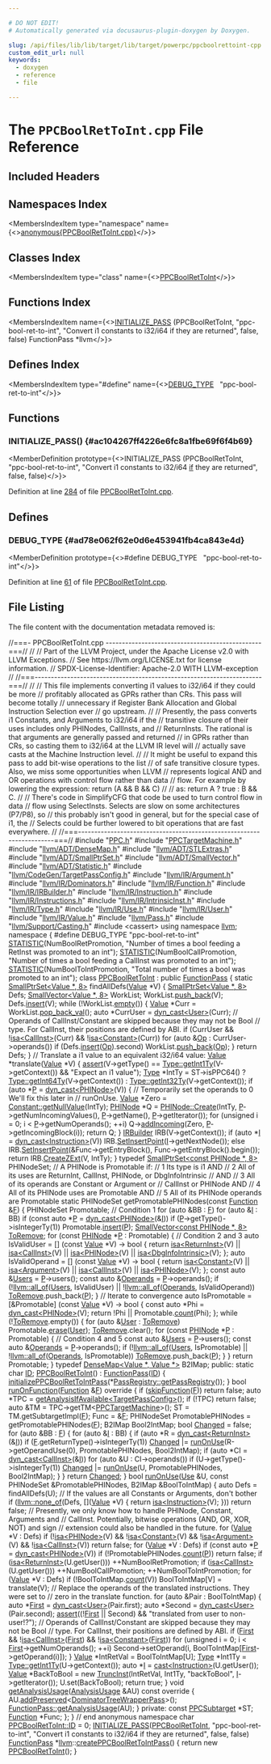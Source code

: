 ```yaml
---

# DO NOT EDIT!
# Automatically generated via docusaurus-plugin-doxygen by Doxygen.

slug: /api/files/lib/lib/target/lib/target/powerpc/ppcboolrettoint-cpp
custom_edit_url: null
keywords:
  - doxygen
  - reference
  - file

---
```





# The `PPCBoolRetToInt.cpp` File Reference

<DoxygenPage pluginConfig={pluginConfig}>



## Included Headers

<IncludesList>
<IncludesListItem
  filePath="PPC.h"
  permalink="/docs/api/files/lib/lib/target/lib/target/powerpc/ppc-h"
  isLocal="true" />
<IncludesListItem
  filePath="PPCTargetMachine.h"
  permalink="/docs/api/files/lib/lib/target/lib/target/powerpc/ppctargetmachine-h"
  isLocal="true" />
<IncludesListItem
  filePath="llvm/ADT/DenseMap.h"
  permalink="/docs/api/files/include/include/llvm/include/llvm/adt/densemap-h"
  isLocal="true" />
<IncludesListItem
  filePath="llvm/ADT/STLExtras.h"
  permalink="/docs/api/files/include/include/llvm/include/llvm/adt/stlextras-h"
  isLocal="true" />
<IncludesListItem
  filePath="llvm/ADT/SmallPtrSet.h"
  permalink="/docs/api/files/include/include/llvm/include/llvm/adt/smallptrset-h"
  isLocal="true" />
<IncludesListItem
  filePath="llvm/ADT/SmallVector.h"
  permalink="/docs/api/files/include/include/llvm/include/llvm/adt/smallvector-h"
  isLocal="true" />
<IncludesListItem
  filePath="llvm/ADT/Statistic.h"
  permalink="/docs/api/files/include/include/llvm/include/llvm/adt/statistic-h"
  isLocal="true" />
<IncludesListItem
  filePath="llvm/CodeGen/TargetPassConfig.h"
  permalink="/docs/api/files/include/include/llvm/include/llvm/codegen/targetpassconfig-h"
  isLocal="true" />
<IncludesListItem
  filePath="llvm/IR/Argument.h"
  permalink="/docs/api/files/include/include/llvm/include/llvm/ir/argument-h"
  isLocal="true" />
<IncludesListItem
  filePath="llvm/IR/Dominators.h"
  permalink="/docs/api/files/include/include/llvm/include/llvm/ir/dominators-h"
  isLocal="true" />
<IncludesListItem
  filePath="llvm/IR/Function.h"
  permalink="/docs/api/files/include/include/llvm/include/llvm/ir/function-h"
  isLocal="true" />
<IncludesListItem
  filePath="llvm/IR/IRBuilder.h"
  permalink="/docs/api/files/include/include/llvm/include/llvm/ir/irbuilder-h"
  isLocal="true" />
<IncludesListItem
  filePath="llvm/IR/Instruction.h"
  permalink="/docs/api/files/include/include/llvm/include/llvm/ir/instruction-h"
  isLocal="true" />
<IncludesListItem
  filePath="llvm/IR/Instructions.h"
  permalink="/docs/api/files/include/include/llvm/include/llvm/ir/instructions-h"
  isLocal="true" />
<IncludesListItem
  filePath="llvm/IR/IntrinsicInst.h"
  permalink="/docs/api/files/include/include/llvm/include/llvm/ir/intrinsicinst-h"
  isLocal="true" />
<IncludesListItem
  filePath="llvm/IR/Type.h"
  permalink="/docs/api/files/include/include/llvm/include/llvm/ir/type-h"
  isLocal="true" />
<IncludesListItem
  filePath="llvm/IR/Use.h"
  permalink="/docs/api/files/include/include/llvm/include/llvm/ir/use-h"
  isLocal="true" />
<IncludesListItem
  filePath="llvm/IR/User.h"
  permalink="/docs/api/files/include/include/llvm/include/llvm/ir/user-h"
  isLocal="true" />
<IncludesListItem
  filePath="llvm/IR/Value.h"
  permalink="/docs/api/files/include/include/llvm/include/llvm/ir/value-h"
  isLocal="true" />
<IncludesListItem
  filePath="llvm/Pass.h"
  permalink="/docs/api/files/include/include/llvm/pass-h"
  isLocal="true" />
<IncludesListItem
  filePath="llvm/Support/Casting.h"
  permalink="/docs/api/files/include/include/llvm/include/llvm/support/casting-h"
  isLocal="true" />
<IncludesListItem
  filePath="cassert"
  permalink=""
  isLocal="false" />
</IncludesList>

## Namespaces Index

<MembersIndex>

<MembersIndexItem
  type="namespace"
  name={<><a href="/docs/api/namespaces/anonymous-ppcboolrettoint-cpp-">anonymous&#123;PPCBoolRetToInt.cpp&#125;</a></>}>
</MembersIndexItem>

</MembersIndex>

## Classes Index

<MembersIndex>

<MembersIndexItem
  type="class"
  name={<><a href="/docs/api/classes/anonymous-namespace-ppcboolrettoint-cpp-/ppcboolrettoint">PPCBoolRetToInt</a></>}>
</MembersIndexItem>

</MembersIndex>

## Functions Index

<MembersIndex>

<MembersIndexItem
  name={<><a href="#ac104267ff4226e6fc8a1fbe69f6f4b69">INITIALIZE&#95;PASS</a> (PPCBoolRetToInt, &quot;ppc-bool-ret-to-int&quot;, &quot;Convert i1 constants to i32/i64 if they are returned&quot;, false, false) FunctionPass &#42;llvm</>}>
</MembersIndexItem>

</MembersIndex>

## Defines Index

<MembersIndex>

<MembersIndexItem
  type="#define"
  name={<><a href="#ad78e062f62e0d6e453941fb4ca843e4d">DEBUG&#95;TYPE</a>&nbsp;&nbsp;&nbsp;&quot;ppc-bool-ret-to-int&quot;</>}>
</MembersIndexItem>

</MembersIndex>


<SectionDefinition>

## Functions

### INITIALIZE&#95;PASS() {#ac104267ff4226e6fc8a1fbe69f6f4b69}

<MemberDefinition
  prototype={<>INITIALIZE&#95;PASS (PPCBoolRetToInt, &quot;ppc-bool-ret-to-int&quot;, &quot;Convert i1 constants to i32/i64 <a href="/docs/api/files/lib/lib/passes/passbuilderbindings-cpp/#acdfbcf188e2d4a80837e89de2ccdffab">if</a> they are returned&quot;, false, false)</>}>

Definition at line <a href="#l00284">284</a> of file <a href="/docs/api/files/lib/lib/target/lib/target/powerpc/ppcboolrettoint-cpp">PPCBoolRetToInt.cpp</a>.
</MemberDefinition>

</SectionDefinition>

<SectionDefinition>

## Defines

### DEBUG&#95;TYPE {#ad78e062f62e0d6e453941fb4ca843e4d}

<MemberDefinition
  prototype={<>#define DEBUG&#95;TYPE&nbsp;&nbsp;&nbsp;&quot;ppc-bool-ret-to-int&quot;</>}>

Definition at line <a href="#l00061">61</a> of file <a href="/docs/api/files/lib/lib/target/lib/target/powerpc/ppcboolrettoint-cpp">PPCBoolRetToInt.cpp</a>.
</MemberDefinition>

</SectionDefinition>

## File Listing

The file content with the documentation metadata removed is:

<ProgramListing>

<Link id="l00001" /><CodeLine lineNumber="1"><Highlight kind="comment">//===- PPCBoolRetToInt.cpp ------------------------------------------------===//</Highlight><Highlight kind="normal"></Highlight></CodeLine>
<Link id="l00002" /><CodeLine lineNumber="2"><Highlight kind="normal"></Highlight><Highlight kind="comment">//</Highlight><Highlight kind="normal"></Highlight></CodeLine>
<Link id="l00003" /><CodeLine lineNumber="3"><Highlight kind="normal"></Highlight><Highlight kind="comment">// Part of the LLVM Project, under the Apache License v2.0 with LLVM Exceptions.</Highlight><Highlight kind="normal"></Highlight></CodeLine>
<Link id="l00004" /><CodeLine lineNumber="4"><Highlight kind="normal"></Highlight><Highlight kind="comment">// See https://llvm.org/LICENSE.txt for license information.</Highlight><Highlight kind="normal"></Highlight></CodeLine>
<Link id="l00005" /><CodeLine lineNumber="5"><Highlight kind="normal"></Highlight><Highlight kind="comment">// SPDX-License-Identifier: Apache-2.0 WITH LLVM-exception</Highlight><Highlight kind="normal"></Highlight></CodeLine>
<Link id="l00006" /><CodeLine lineNumber="6"><Highlight kind="normal"></Highlight><Highlight kind="comment">//</Highlight><Highlight kind="normal"></Highlight></CodeLine>
<Link id="l00007" /><CodeLine lineNumber="7"><Highlight kind="normal"></Highlight><Highlight kind="comment">//===----------------------------------------------------------------------===//</Highlight><Highlight kind="normal"></Highlight></CodeLine>
<Link id="l00008" /><CodeLine lineNumber="8"><Highlight kind="normal"></Highlight><Highlight kind="comment">//</Highlight><Highlight kind="normal"></Highlight></CodeLine>
<Link id="l00009" /><CodeLine lineNumber="9"><Highlight kind="normal"></Highlight><Highlight kind="comment">// This file implements converting i1 values to i32/i64 if they could be more</Highlight><Highlight kind="normal"></Highlight></CodeLine>
<Link id="l00010" /><CodeLine lineNumber="10"><Highlight kind="normal"></Highlight><Highlight kind="comment">// profitably allocated as GPRs rather than CRs. This pass will become totally</Highlight><Highlight kind="normal"></Highlight></CodeLine>
<Link id="l00011" /><CodeLine lineNumber="11"><Highlight kind="normal"></Highlight><Highlight kind="comment">// unnecessary if Register Bank Allocation and Global Instruction Selection ever</Highlight><Highlight kind="normal"></Highlight></CodeLine>
<Link id="l00012" /><CodeLine lineNumber="12"><Highlight kind="normal"></Highlight><Highlight kind="comment">// go upstream.</Highlight><Highlight kind="normal"></Highlight></CodeLine>
<Link id="l00013" /><CodeLine lineNumber="13"><Highlight kind="normal"></Highlight><Highlight kind="comment">//</Highlight><Highlight kind="normal"></Highlight></CodeLine>
<Link id="l00014" /><CodeLine lineNumber="14"><Highlight kind="normal"></Highlight><Highlight kind="comment">// Presently, the pass converts i1 Constants, and Arguments to i32/i64 if the</Highlight><Highlight kind="normal"></Highlight></CodeLine>
<Link id="l00015" /><CodeLine lineNumber="15"><Highlight kind="normal"></Highlight><Highlight kind="comment">// transitive closure of their uses includes only PHINodes, CallInsts, and</Highlight><Highlight kind="normal"></Highlight></CodeLine>
<Link id="l00016" /><CodeLine lineNumber="16"><Highlight kind="normal"></Highlight><Highlight kind="comment">// ReturnInsts. The rational is that arguments are generally passed and returned</Highlight><Highlight kind="normal"></Highlight></CodeLine>
<Link id="l00017" /><CodeLine lineNumber="17"><Highlight kind="normal"></Highlight><Highlight kind="comment">// in GPRs rather than CRs, so casting them to i32/i64 at the LLVM IR level will</Highlight><Highlight kind="normal"></Highlight></CodeLine>
<Link id="l00018" /><CodeLine lineNumber="18"><Highlight kind="normal"></Highlight><Highlight kind="comment">// actually save casts at the Machine Instruction level.</Highlight><Highlight kind="normal"></Highlight></CodeLine>
<Link id="l00019" /><CodeLine lineNumber="19"><Highlight kind="normal"></Highlight><Highlight kind="comment">//</Highlight><Highlight kind="normal"></Highlight></CodeLine>
<Link id="l00020" /><CodeLine lineNumber="20"><Highlight kind="normal"></Highlight><Highlight kind="comment">// It might be useful to expand this pass to add bit-wise operations to the list</Highlight><Highlight kind="normal"></Highlight></CodeLine>
<Link id="l00021" /><CodeLine lineNumber="21"><Highlight kind="normal"></Highlight><Highlight kind="comment">// of safe transitive closure types. Also, we miss some opportunities when LLVM</Highlight><Highlight kind="normal"></Highlight></CodeLine>
<Link id="l00022" /><CodeLine lineNumber="22"><Highlight kind="normal"></Highlight><Highlight kind="comment">// represents logical AND and OR operations with control flow rather than data</Highlight><Highlight kind="normal"></Highlight></CodeLine>
<Link id="l00023" /><CodeLine lineNumber="23"><Highlight kind="normal"></Highlight><Highlight kind="comment">// flow. For example by lowering the expression: return (A &amp;&amp; B &amp;&amp; C)</Highlight><Highlight kind="normal"></Highlight></CodeLine>
<Link id="l00024" /><CodeLine lineNumber="24"><Highlight kind="normal"></Highlight><Highlight kind="comment">//</Highlight><Highlight kind="normal"></Highlight></CodeLine>
<Link id="l00025" /><CodeLine lineNumber="25"><Highlight kind="normal"></Highlight><Highlight kind="comment">// as: return A ? true : B &amp;&amp; C.</Highlight><Highlight kind="normal"></Highlight></CodeLine>
<Link id="l00026" /><CodeLine lineNumber="26"><Highlight kind="normal"></Highlight><Highlight kind="comment">//</Highlight><Highlight kind="normal"></Highlight></CodeLine>
<Link id="l00027" /><CodeLine lineNumber="27"><Highlight kind="normal"></Highlight><Highlight kind="comment">// There&#39;s code in SimplifyCFG that code be used to turn control flow in data</Highlight><Highlight kind="normal"></Highlight></CodeLine>
<Link id="l00028" /><CodeLine lineNumber="28"><Highlight kind="normal"></Highlight><Highlight kind="comment">// flow using SelectInsts. Selects are slow on some architectures (P7/P8), so</Highlight><Highlight kind="normal"></Highlight></CodeLine>
<Link id="l00029" /><CodeLine lineNumber="29"><Highlight kind="normal"></Highlight><Highlight kind="comment">// this probably isn&#39;t good in general, but for the special case of i1, the</Highlight><Highlight kind="normal"></Highlight></CodeLine>
<Link id="l00030" /><CodeLine lineNumber="30"><Highlight kind="normal"></Highlight><Highlight kind="comment">// Selects could be further lowered to bit operations that are fast everywhere.</Highlight><Highlight kind="normal"></Highlight></CodeLine>
<Link id="l00031" /><CodeLine lineNumber="31"><Highlight kind="normal"></Highlight><Highlight kind="comment">//</Highlight><Highlight kind="normal"></Highlight></CodeLine>
<Link id="l00032" /><CodeLine lineNumber="32"><Highlight kind="normal"></Highlight><Highlight kind="comment">//===----------------------------------------------------------------------===//</Highlight><Highlight kind="normal"></Highlight></CodeLine>
<Link id="l00033" /><CodeLine lineNumber="33"><Highlight kind="normal"></Highlight></CodeLine>
<Link id="l00034" /><CodeLine lineNumber="34"><Highlight kind="normal"></Highlight><Highlight kind="preprocessor">#include &quot;<a href="/docs/api/files/lib/lib/target/lib/target/powerpc/ppc-h">PPC.h</a>&quot;</Highlight><Highlight kind="normal"></Highlight></CodeLine>
<Link id="l00035" /><CodeLine lineNumber="35"><Highlight kind="normal"></Highlight><Highlight kind="preprocessor">#include &quot;<a href="/docs/api/files/lib/lib/target/lib/target/powerpc/ppctargetmachine-h">PPCTargetMachine.h</a>&quot;</Highlight><Highlight kind="normal"></Highlight></CodeLine>
<Link id="l00036" /><CodeLine lineNumber="36"><Highlight kind="normal"></Highlight><Highlight kind="preprocessor">#include &quot;<a href="/docs/api/files/include/include/llvm/include/llvm/adt/densemap-h">llvm/ADT/DenseMap.h</a>&quot;</Highlight><Highlight kind="normal"></Highlight></CodeLine>
<Link id="l00037" /><CodeLine lineNumber="37"><Highlight kind="normal"></Highlight><Highlight kind="preprocessor">#include &quot;<a href="/docs/api/files/include/include/llvm/include/llvm/adt/stlextras-h">llvm/ADT/STLExtras.h</a>&quot;</Highlight><Highlight kind="normal"></Highlight></CodeLine>
<Link id="l00038" /><CodeLine lineNumber="38"><Highlight kind="normal"></Highlight><Highlight kind="preprocessor">#include &quot;<a href="/docs/api/files/include/include/llvm/include/llvm/adt/smallptrset-h">llvm/ADT/SmallPtrSet.h</a>&quot;</Highlight><Highlight kind="normal"></Highlight></CodeLine>
<Link id="l00039" /><CodeLine lineNumber="39"><Highlight kind="normal"></Highlight><Highlight kind="preprocessor">#include &quot;<a href="/docs/api/files/include/include/llvm/include/llvm/adt/smallvector-h">llvm/ADT/SmallVector.h</a>&quot;</Highlight><Highlight kind="normal"></Highlight></CodeLine>
<Link id="l00040" /><CodeLine lineNumber="40"><Highlight kind="normal"></Highlight><Highlight kind="preprocessor">#include &quot;<a href="/docs/api/files/include/include/llvm/include/llvm/adt/statistic-h">llvm/ADT/Statistic.h</a>&quot;</Highlight><Highlight kind="normal"></Highlight></CodeLine>
<Link id="l00041" /><CodeLine lineNumber="41"><Highlight kind="normal"></Highlight><Highlight kind="preprocessor">#include &quot;<a href="/docs/api/files/include/include/llvm/include/llvm/codegen/targetpassconfig-h">llvm/CodeGen/TargetPassConfig.h</a>&quot;</Highlight><Highlight kind="normal"></Highlight></CodeLine>
<Link id="l00042" /><CodeLine lineNumber="42"><Highlight kind="normal"></Highlight><Highlight kind="preprocessor">#include &quot;<a href="/docs/api/files/include/include/llvm/include/llvm/ir/argument-h">llvm/IR/Argument.h</a>&quot;</Highlight><Highlight kind="normal"></Highlight></CodeLine>
<Link id="l00043" /><CodeLine lineNumber="43"><Highlight kind="normal"></Highlight><Highlight kind="preprocessor">#include &quot;<a href="/docs/api/files/include/include/llvm/include/llvm/ir/dominators-h">llvm/IR/Dominators.h</a>&quot;</Highlight><Highlight kind="normal"></Highlight></CodeLine>
<Link id="l00044" /><CodeLine lineNumber="44"><Highlight kind="normal"></Highlight><Highlight kind="preprocessor">#include &quot;<a href="/docs/api/files/include/include/llvm/include/llvm/ir/function-h">llvm/IR/Function.h</a>&quot;</Highlight><Highlight kind="normal"></Highlight></CodeLine>
<Link id="l00045" /><CodeLine lineNumber="45"><Highlight kind="normal"></Highlight><Highlight kind="preprocessor">#include &quot;<a href="/docs/api/files/include/include/llvm/include/llvm/ir/irbuilder-h">llvm/IR/IRBuilder.h</a>&quot;</Highlight><Highlight kind="normal"></Highlight></CodeLine>
<Link id="l00046" /><CodeLine lineNumber="46"><Highlight kind="normal"></Highlight><Highlight kind="preprocessor">#include &quot;<a href="/docs/api/files/include/include/llvm/include/llvm/ir/instruction-h">llvm/IR/Instruction.h</a>&quot;</Highlight><Highlight kind="normal"></Highlight></CodeLine>
<Link id="l00047" /><CodeLine lineNumber="47"><Highlight kind="normal"></Highlight><Highlight kind="preprocessor">#include &quot;<a href="/docs/api/files/include/include/llvm/include/llvm/ir/instructions-h">llvm/IR/Instructions.h</a>&quot;</Highlight><Highlight kind="normal"></Highlight></CodeLine>
<Link id="l00048" /><CodeLine lineNumber="48"><Highlight kind="normal"></Highlight><Highlight kind="preprocessor">#include &quot;<a href="/docs/api/files/include/include/llvm/include/llvm/ir/intrinsicinst-h">llvm/IR/IntrinsicInst.h</a>&quot;</Highlight><Highlight kind="normal"></Highlight></CodeLine>
<Link id="l00049" /><CodeLine lineNumber="49"><Highlight kind="normal"></Highlight><Highlight kind="preprocessor">#include &quot;<a href="/docs/api/files/include/include/llvm/include/llvm/ir/type-h">llvm/IR/Type.h</a>&quot;</Highlight><Highlight kind="normal"></Highlight></CodeLine>
<Link id="l00050" /><CodeLine lineNumber="50"><Highlight kind="normal"></Highlight><Highlight kind="preprocessor">#include &quot;<a href="/docs/api/files/include/include/llvm/include/llvm/ir/use-h">llvm/IR/Use.h</a>&quot;</Highlight><Highlight kind="normal"></Highlight></CodeLine>
<Link id="l00051" /><CodeLine lineNumber="51"><Highlight kind="normal"></Highlight><Highlight kind="preprocessor">#include &quot;<a href="/docs/api/files/include/include/llvm/include/llvm/ir/user-h">llvm/IR/User.h</a>&quot;</Highlight><Highlight kind="normal"></Highlight></CodeLine>
<Link id="l00052" /><CodeLine lineNumber="52"><Highlight kind="normal"></Highlight><Highlight kind="preprocessor">#include &quot;<a href="/docs/api/files/include/include/llvm/include/llvm/ir/value-h">llvm/IR/Value.h</a>&quot;</Highlight><Highlight kind="normal"></Highlight></CodeLine>
<Link id="l00053" /><CodeLine lineNumber="53"><Highlight kind="normal"></Highlight><Highlight kind="preprocessor">#include &quot;<a href="/docs/api/files/include/include/llvm/pass-h">llvm/Pass.h</a>&quot;</Highlight><Highlight kind="normal"></Highlight></CodeLine>
<Link id="l00054" /><CodeLine lineNumber="54"><Highlight kind="normal"></Highlight><Highlight kind="preprocessor">#include &quot;<a href="/docs/api/files/include/include/llvm/include/llvm/support/casting-h">llvm/Support/Casting.h</a>&quot;</Highlight><Highlight kind="normal"></Highlight></CodeLine>
<Link id="l00055" /><CodeLine lineNumber="55"><Highlight kind="normal"></Highlight><Highlight kind="preprocessor">#include &lt;cassert&gt;</Highlight><Highlight kind="normal"></Highlight></CodeLine>
<Link id="l00056" /><CodeLine lineNumber="56"><Highlight kind="normal"></Highlight></CodeLine>
<Link id="l00057" /><CodeLine lineNumber="57"><Highlight kind="normal"></Highlight><Highlight kind="keyword">using namespace </Highlight><Highlight kind="normal"><a href="/docs/api/namespaces/llvm">llvm</a>;</Highlight></CodeLine>
<Link id="l00058" /><CodeLine lineNumber="58"><Highlight kind="normal"></Highlight></CodeLine>
<Link id="l00059" /><CodeLine lineNumber="59" lineLink="/docs/api/namespaces/anonymous-ppcboolrettoint-cpp-"><Highlight kind="normal"></Highlight><Highlight kind="keyword">namespace </Highlight><Highlight kind="normal">&#123;</Highlight></CodeLine>
<Link id="l00060" /><CodeLine lineNumber="60"><Highlight kind="normal"></Highlight></CodeLine>
<Link id="l00061" /><CodeLine lineNumber="61" lineLink="#ad78e062f62e0d6e453941fb4ca843e4d"><Highlight kind="normal"></Highlight><Highlight kind="preprocessor">#define DEBUG&#95;TYPE &quot;ppc-bool-ret-to-int&quot;</Highlight><Highlight kind="normal"></Highlight></CodeLine>
<Link id="l00062" /><CodeLine lineNumber="62"><Highlight kind="normal"></Highlight></CodeLine>
<Link id="l00063" /><CodeLine lineNumber="63" lineLink="/docs/api/namespaces/anonymous-ppcboolrettoint-cpp-/#a153e9285a2c3ef0d7b62d02aa13bda97"><Highlight kind="normal"><a href="/docs/api/files/include/include/llvm/include/llvm/adt/statistic-h/#ad6117415b93e5675d5a6c8e1855b3b2f">STATISTIC</a>(NumBoolRetPromotion,</Highlight></CodeLine>
<Link id="l00064" /><CodeLine lineNumber="64"><Highlight kind="normal">          </Highlight><Highlight kind="stringliteral">&quot;Number of times a bool feeding a RetInst was promoted to an int&quot;</Highlight><Highlight kind="normal">);</Highlight></CodeLine>
<Link id="l00065" /><CodeLine lineNumber="65" lineLink="/docs/api/namespaces/anonymous-ppcboolrettoint-cpp-/#acb0761d8a42e9bf7166bdadc8f26001b"><Highlight kind="normal"><a href="/docs/api/files/include/include/llvm/include/llvm/adt/statistic-h/#ad6117415b93e5675d5a6c8e1855b3b2f">STATISTIC</a>(NumBoolCallPromotion,</Highlight></CodeLine>
<Link id="l00066" /><CodeLine lineNumber="66"><Highlight kind="normal">          </Highlight><Highlight kind="stringliteral">&quot;Number of times a bool feeding a CallInst was promoted to an int&quot;</Highlight><Highlight kind="normal">);</Highlight></CodeLine>
<Link id="l00067" /><CodeLine lineNumber="67" lineLink="/docs/api/namespaces/anonymous-ppcboolrettoint-cpp-/#aeeede64066b725ff41924afd41cc421e"><Highlight kind="normal"><a href="/docs/api/files/include/include/llvm/include/llvm/adt/statistic-h/#ad6117415b93e5675d5a6c8e1855b3b2f">STATISTIC</a>(NumBoolToIntPromotion,</Highlight></CodeLine>
<Link id="l00068" /><CodeLine lineNumber="68"><Highlight kind="normal">          </Highlight><Highlight kind="stringliteral">&quot;Total number of times a bool was promoted to an int&quot;</Highlight><Highlight kind="normal">);</Highlight></CodeLine>
<Link id="l00069" /><CodeLine lineNumber="69"><Highlight kind="normal"></Highlight></CodeLine>
<Link id="l00070" /><CodeLine lineNumber="70" lineLink="/docs/api/classes/anonymous-namespace-ppcboolrettoint-cpp-/ppcboolrettoint"><Highlight kind="normal"></Highlight><Highlight kind="keyword">class </Highlight><Highlight kind="normal"><a href="/docs/api/classes/anonymous-namespace-ppcboolrettoint-cpp-/ppcboolrettoint/#a087491e26aa7ad2a405f04ba6cbb153d">PPCBoolRetToInt</a> : </Highlight><Highlight kind="keyword">public</Highlight><Highlight kind="normal"> <a href="/docs/api/classes/llvm/functionpass/#a7691d83e3561f781cae4ce4a01bdfa93">FunctionPass</a> &#123;</Highlight></CodeLine>
<Link id="l00071" /><CodeLine lineNumber="71"><Highlight kind="normal">  </Highlight><Highlight kind="keyword">static</Highlight><Highlight kind="normal"> <a href="/docs/api/classes/llvm/smallptrset">SmallPtrSet&lt;Value &#42;, 8&gt;</a> findAllDefs(<a href="/docs/api/classes/llvm/value">Value</a> &#42;V) &#123;</Highlight></CodeLine>
<Link id="l00072" /><CodeLine lineNumber="72"><Highlight kind="normal">    <a href="/docs/api/classes/llvm/smallptrset">SmallPtrSet&lt;Value &#42;, 8&gt;</a> Defs;</Highlight></CodeLine>
<Link id="l00073" /><CodeLine lineNumber="73"><Highlight kind="normal">    <a href="/docs/api/classes/llvm/smallvector">SmallVector&lt;Value &#42;, 8&gt;</a> WorkList;</Highlight></CodeLine>
<Link id="l00074" /><CodeLine lineNumber="74"><Highlight kind="normal">    WorkList.<a href="/docs/api/classes/llvm/smallvectortemplatebase/#af42bfbc067df27c19ee2fc859df58799">push&#95;back</a>(V);</Highlight></CodeLine>
<Link id="l00075" /><CodeLine lineNumber="75"><Highlight kind="normal">    Defs.<a href="/docs/api/classes/llvm/smallptrsetimpl/#a9d834ae3da8c62c2b668dada51335eb0">insert</a>(V);</Highlight></CodeLine>
<Link id="l00076" /><CodeLine lineNumber="76"><Highlight kind="normal">    </Highlight><Highlight kind="keywordflow">while</Highlight><Highlight kind="normal"> (!WorkList.<a href="/docs/api/classes/llvm/smallvectortemplatecommon/#ad9a3c7bc26b130377bbafc170b5f88a2">empty</a>()) &#123;</Highlight></CodeLine>
<Link id="l00077" /><CodeLine lineNumber="77"><Highlight kind="normal">      <a href="/docs/api/classes/llvm/value">Value</a> &#42;Curr = WorkList.<a href="/docs/api/classes/llvm/smallvectorimpl/#a0c8ffe664a36e30d49c84d0aded2fe08">pop&#95;back&#95;val</a>();</Highlight></CodeLine>
<Link id="l00078" /><CodeLine lineNumber="78"><Highlight kind="normal">      </Highlight><Highlight kind="keyword">auto</Highlight><Highlight kind="normal"> &#42;CurrUser = <a href="/docs/api/namespaces/llvm/#a22eeee01734061ac1b31ccd994c49eef">dyn&#95;cast&lt;User&gt;</a>(Curr);</Highlight></CodeLine>
<Link id="l00079" /><CodeLine lineNumber="79"><Highlight kind="normal">      </Highlight><Highlight kind="comment">// Operands of CallInst/Constant are skipped because they may not be Bool</Highlight><Highlight kind="normal"></Highlight></CodeLine>
<Link id="l00080" /><CodeLine lineNumber="80"><Highlight kind="normal">      </Highlight><Highlight kind="comment">// type. For CallInst, their positions are defined by ABI.</Highlight><Highlight kind="normal"></Highlight></CodeLine>
<Link id="l00081" /><CodeLine lineNumber="81"><Highlight kind="normal">      </Highlight><Highlight kind="keywordflow">if</Highlight><Highlight kind="normal"> (CurrUser &amp;&amp; !<a href="/docs/api/namespaces/llvm/#a92ca992e52dddc420f4b069cae06dfbe">isa&lt;CallInst&gt;</a>(Curr) &amp;&amp; !<a href="/docs/api/namespaces/llvm/#a92ca992e52dddc420f4b069cae06dfbe">isa&lt;Constant&gt;</a>(Curr))</Highlight></CodeLine>
<Link id="l00082" /><CodeLine lineNumber="82"><Highlight kind="normal">        </Highlight><Highlight kind="keywordflow">for</Highlight><Highlight kind="normal"> (</Highlight><Highlight kind="keyword">auto</Highlight><Highlight kind="normal"> &amp;<a href="/docs/api/namespaces/llvm/#ab471937b9a227e70c7fe8bd9604014d6">Op</a> : CurrUser-&gt;operands())</Highlight></CodeLine>
<Link id="l00083" /><CodeLine lineNumber="83"><Highlight kind="normal">          </Highlight><Highlight kind="keywordflow">if</Highlight><Highlight kind="normal"> (Defs.<a href="/docs/api/classes/llvm/smallptrsetimpl/#a9d834ae3da8c62c2b668dada51335eb0">insert</a>(<a href="/docs/api/namespaces/llvm/#ab471937b9a227e70c7fe8bd9604014d6">Op</a>).second)</Highlight></CodeLine>
<Link id="l00084" /><CodeLine lineNumber="84"><Highlight kind="normal">            WorkList.<a href="/docs/api/classes/llvm/smallvectortemplatebase/#af42bfbc067df27c19ee2fc859df58799">push&#95;back</a>(<a href="/docs/api/namespaces/llvm/#ab471937b9a227e70c7fe8bd9604014d6">Op</a>);</Highlight></CodeLine>
<Link id="l00085" /><CodeLine lineNumber="85"><Highlight kind="normal">    &#125;</Highlight></CodeLine>
<Link id="l00086" /><CodeLine lineNumber="86"><Highlight kind="normal">    </Highlight><Highlight kind="keywordflow">return</Highlight><Highlight kind="normal"> Defs;</Highlight></CodeLine>
<Link id="l00087" /><CodeLine lineNumber="87"><Highlight kind="normal">  &#125;</Highlight></CodeLine>
<Link id="l00088" /><CodeLine lineNumber="88"><Highlight kind="normal"></Highlight></CodeLine>
<Link id="l00089" /><CodeLine lineNumber="89"><Highlight kind="normal">  </Highlight><Highlight kind="comment">// Translate a i1 value to an equivalent i32/i64 value:</Highlight><Highlight kind="normal"></Highlight></CodeLine>
<Link id="l00090" /><CodeLine lineNumber="90"><Highlight kind="normal">  <a href="/docs/api/classes/llvm/value">Value</a> &#42;translate(<a href="/docs/api/classes/llvm/value">Value</a> &#42;V) &#123;</Highlight></CodeLine>
<Link id="l00091" /><CodeLine lineNumber="91"><Highlight kind="normal">    <a href="/docs/api/files/lib/lib/target/lib/target/amdgpu/silowercontrolflow-cpp/#a4868c5d81c5ccc98c47aeab6244346a0">assert</a>(V-&gt;getType() == <a href="/docs/api/classes/llvm/type/#aa75984a442f2379de0c66018201fa628">Type::getInt1Ty</a>(V-&gt;getContext()) &amp;&amp;</Highlight></CodeLine>
<Link id="l00092" /><CodeLine lineNumber="92"><Highlight kind="normal">           </Highlight><Highlight kind="stringliteral">&quot;Expect an i1 value&quot;</Highlight><Highlight kind="normal">);</Highlight></CodeLine>
<Link id="l00093" /><CodeLine lineNumber="93"><Highlight kind="normal"></Highlight></CodeLine>
<Link id="l00094" /><CodeLine lineNumber="94"><Highlight kind="normal">    <a href="/docs/api/classes/llvm/type">Type</a> &#42;IntTy = ST-&gt;isPPC64() ? <a href="/docs/api/classes/llvm/type/#a05186fa23e4d11b9855a9599ba87a4b7">Type::getInt64Ty</a>(V-&gt;getContext())</Highlight></CodeLine>
<Link id="l00095" /><CodeLine lineNumber="95"><Highlight kind="normal">                                : <a href="/docs/api/classes/llvm/type/#a30dd396c5b40cd86c1591872e574ccdf">Type::getInt32Ty</a>(V-&gt;getContext());</Highlight></CodeLine>
<Link id="l00096" /><CodeLine lineNumber="96"><Highlight kind="normal"></Highlight></CodeLine>
<Link id="l00097" /><CodeLine lineNumber="97"><Highlight kind="normal">    </Highlight><Highlight kind="keywordflow">if</Highlight><Highlight kind="normal"> (</Highlight><Highlight kind="keyword">auto</Highlight><Highlight kind="normal"> &#42;<a href="/docs/api/files/lib/lib/option/option-cpp/#a04665169063c8ca1f2ea96c27fc7c2b2">P</a> = <a href="/docs/api/namespaces/llvm/#a22eeee01734061ac1b31ccd994c49eef">dyn&#95;cast&lt;PHINode&gt;</a>(V)) &#123;</Highlight></CodeLine>
<Link id="l00098" /><CodeLine lineNumber="98"><Highlight kind="normal">      </Highlight><Highlight kind="comment">// Temporarily set the operands to 0 We&#39;ll fix this later in</Highlight><Highlight kind="normal"></Highlight></CodeLine>
<Link id="l00099" /><CodeLine lineNumber="99"><Highlight kind="normal">      </Highlight><Highlight kind="comment">// runOnUse.</Highlight><Highlight kind="normal"></Highlight></CodeLine>
<Link id="l00100" /><CodeLine lineNumber="100"><Highlight kind="normal">      <a href="/docs/api/classes/llvm/value">Value</a> &#42;Zero = <a href="/docs/api/classes/llvm/constant/#aa6574d526b3e38a28f688a7bb4325c2c">Constant::getNullValue</a>(IntTy);</Highlight></CodeLine>
<Link id="l00101" /><CodeLine lineNumber="101"><Highlight kind="normal">      <a href="/docs/api/classes/llvm/phinode">PHINode</a> &#42;Q =</Highlight></CodeLine>
<Link id="l00102" /><CodeLine lineNumber="102"><Highlight kind="normal">        <a href="/docs/api/classes/llvm/phinode/#af4aba918a76ca15bde1be3e14572e475">PHINode::Create</a>(IntTy, <a href="/docs/api/files/lib/lib/option/option-cpp/#a04665169063c8ca1f2ea96c27fc7c2b2">P</a>-&gt;getNumIncomingValues(), <a href="/docs/api/files/lib/lib/option/option-cpp/#a04665169063c8ca1f2ea96c27fc7c2b2">P</a>-&gt;getName(), <a href="/docs/api/files/lib/lib/option/option-cpp/#a04665169063c8ca1f2ea96c27fc7c2b2">P</a>-&gt;getIterator());</Highlight></CodeLine>
<Link id="l00103" /><CodeLine lineNumber="103"><Highlight kind="normal">      </Highlight><Highlight kind="keywordflow">for</Highlight><Highlight kind="normal"> (</Highlight><Highlight kind="keywordtype">unsigned</Highlight><Highlight kind="normal"> i = 0; i &lt; <a href="/docs/api/files/lib/lib/option/option-cpp/#a04665169063c8ca1f2ea96c27fc7c2b2">P</a>-&gt;getNumOperands(); ++i)</Highlight></CodeLine>
<Link id="l00104" /><CodeLine lineNumber="104"><Highlight kind="normal">        Q-&gt;<a href="/docs/api/classes/llvm/phinode/#a089cccb6f231efee72abc76d0f9c695f">addIncoming</a>(Zero, <a href="/docs/api/files/lib/lib/option/option-cpp/#a04665169063c8ca1f2ea96c27fc7c2b2">P</a>-&gt;getIncomingBlock(i));</Highlight></CodeLine>
<Link id="l00105" /><CodeLine lineNumber="105"><Highlight kind="normal">      </Highlight><Highlight kind="keywordflow">return</Highlight><Highlight kind="normal"> Q;</Highlight></CodeLine>
<Link id="l00106" /><CodeLine lineNumber="106"><Highlight kind="normal">    &#125;</Highlight></CodeLine>
<Link id="l00107" /><CodeLine lineNumber="107"><Highlight kind="normal"></Highlight></CodeLine>
<Link id="l00108" /><CodeLine lineNumber="108"><Highlight kind="normal">    <a href="/docs/api/classes/llvm/irbuilder">IRBuilder</a> IRB(V-&gt;getContext());</Highlight></CodeLine>
<Link id="l00109" /><CodeLine lineNumber="109"><Highlight kind="normal">    </Highlight><Highlight kind="keywordflow">if</Highlight><Highlight kind="normal"> (</Highlight><Highlight kind="keyword">auto</Highlight><Highlight kind="normal"> &#42;<a href="/docs/api/files/lib/lib/support/md5-cpp/#ac0eafdc9ee161b71e7af98af736952fd">I</a> = <a href="/docs/api/namespaces/llvm/#a22eeee01734061ac1b31ccd994c49eef">dyn&#95;cast&lt;Instruction&gt;</a>(V))</Highlight></CodeLine>
<Link id="l00110" /><CodeLine lineNumber="110"><Highlight kind="normal">      IRB.<a href="/docs/api/classes/llvm/irbuilderbase/#ace45cae6925c65e9d6916e09dd5b17cc">SetInsertPoint</a>(<a href="/docs/api/files/lib/lib/support/md5-cpp/#ac0eafdc9ee161b71e7af98af736952fd">I</a>-&gt;getNextNode());</Highlight></CodeLine>
<Link id="l00111" /><CodeLine lineNumber="111"><Highlight kind="normal">    </Highlight><Highlight kind="keywordflow">else</Highlight><Highlight kind="normal"></Highlight></CodeLine>
<Link id="l00112" /><CodeLine lineNumber="112"><Highlight kind="normal">      IRB.<a href="/docs/api/classes/llvm/irbuilderbase/#ace45cae6925c65e9d6916e09dd5b17cc">SetInsertPoint</a>(&amp;Func-&gt;getEntryBlock(), Func-&gt;getEntryBlock().begin());</Highlight></CodeLine>
<Link id="l00113" /><CodeLine lineNumber="113"><Highlight kind="normal">    </Highlight><Highlight kind="keywordflow">return</Highlight><Highlight kind="normal"> IRB.<a href="/docs/api/classes/llvm/irbuilderbase/#a9e6950f7f17700d5c0d61ad0b846ec5c">CreateZExt</a>(V, IntTy);</Highlight></CodeLine>
<Link id="l00114" /><CodeLine lineNumber="114"><Highlight kind="normal">  &#125;</Highlight></CodeLine>
<Link id="l00115" /><CodeLine lineNumber="115"><Highlight kind="normal"></Highlight></CodeLine>
<Link id="l00116" /><CodeLine lineNumber="116"><Highlight kind="normal">  </Highlight><Highlight kind="keyword">typedef</Highlight><Highlight kind="normal"> <a href="/docs/api/classes/llvm/smallptrset">SmallPtrSet&lt;const PHINode &#42;, 8&gt;</a> PHINodeSet;</Highlight></CodeLine>
<Link id="l00117" /><CodeLine lineNumber="117"><Highlight kind="normal"></Highlight></CodeLine>
<Link id="l00118" /><CodeLine lineNumber="118"><Highlight kind="normal">  </Highlight><Highlight kind="comment">// A PHINode is Promotable if:</Highlight><Highlight kind="normal"></Highlight></CodeLine>
<Link id="l00119" /><CodeLine lineNumber="119"><Highlight kind="normal">  </Highlight><Highlight kind="comment">// 1 Its type is i1 AND</Highlight><Highlight kind="normal"></Highlight></CodeLine>
<Link id="l00120" /><CodeLine lineNumber="120"><Highlight kind="normal">  </Highlight><Highlight kind="comment">// 2 All of its uses are ReturnInt, CallInst, PHINode, or DbgInfoIntrinsic</Highlight><Highlight kind="normal"></Highlight></CodeLine>
<Link id="l00121" /><CodeLine lineNumber="121"><Highlight kind="normal">  </Highlight><Highlight kind="comment">// AND</Highlight><Highlight kind="normal"></Highlight></CodeLine>
<Link id="l00122" /><CodeLine lineNumber="122"><Highlight kind="normal">  </Highlight><Highlight kind="comment">// 3 All of its operands are Constant or Argument or</Highlight><Highlight kind="normal"></Highlight></CodeLine>
<Link id="l00123" /><CodeLine lineNumber="123"><Highlight kind="normal">  </Highlight><Highlight kind="comment">//    CallInst or PHINode AND</Highlight><Highlight kind="normal"></Highlight></CodeLine>
<Link id="l00124" /><CodeLine lineNumber="124"><Highlight kind="normal">  </Highlight><Highlight kind="comment">// 4 All of its PHINode uses are Promotable AND</Highlight><Highlight kind="normal"></Highlight></CodeLine>
<Link id="l00125" /><CodeLine lineNumber="125"><Highlight kind="normal">  </Highlight><Highlight kind="comment">// 5 All of its PHINode operands are Promotable</Highlight><Highlight kind="normal"></Highlight></CodeLine>
<Link id="l00126" /><CodeLine lineNumber="126"><Highlight kind="normal">  </Highlight><Highlight kind="keyword">static</Highlight><Highlight kind="normal"> PHINodeSet getPromotablePHINodes(</Highlight><Highlight kind="keyword">const</Highlight><Highlight kind="normal"> <a href="/docs/api/classes/llvm/function">Function</a> &amp;<a href="/docs/api/files/lib/lib/support/md5-cpp/#a96d73bbd7af15cb1fc38c3f4a3bd82e9">F</a>) &#123;</Highlight></CodeLine>
<Link id="l00127" /><CodeLine lineNumber="127"><Highlight kind="normal">    PHINodeSet Promotable;</Highlight></CodeLine>
<Link id="l00128" /><CodeLine lineNumber="128"><Highlight kind="normal">    </Highlight><Highlight kind="comment">// Condition 1</Highlight><Highlight kind="normal"></Highlight></CodeLine>
<Link id="l00129" /><CodeLine lineNumber="129"><Highlight kind="normal">    </Highlight><Highlight kind="keywordflow">for</Highlight><Highlight kind="normal"> (</Highlight><Highlight kind="keyword">auto</Highlight><Highlight kind="normal"> &amp;BB : <a href="/docs/api/files/lib/lib/support/md5-cpp/#a96d73bbd7af15cb1fc38c3f4a3bd82e9">F</a>)</Highlight></CodeLine>
<Link id="l00130" /><CodeLine lineNumber="130"><Highlight kind="normal">      </Highlight><Highlight kind="keywordflow">for</Highlight><Highlight kind="normal"> (</Highlight><Highlight kind="keyword">auto</Highlight><Highlight kind="normal"> &amp;<a href="/docs/api/files/lib/lib/support/md5-cpp/#ac0eafdc9ee161b71e7af98af736952fd">I</a> : BB)</Highlight></CodeLine>
<Link id="l00131" /><CodeLine lineNumber="131"><Highlight kind="normal">        </Highlight><Highlight kind="keywordflow">if</Highlight><Highlight kind="normal"> (</Highlight><Highlight kind="keyword">const</Highlight><Highlight kind="normal"> </Highlight><Highlight kind="keyword">auto</Highlight><Highlight kind="normal"> &#42;<a href="/docs/api/files/lib/lib/option/option-cpp/#a04665169063c8ca1f2ea96c27fc7c2b2">P</a> = <a href="/docs/api/namespaces/llvm/#a22eeee01734061ac1b31ccd994c49eef">dyn&#95;cast&lt;PHINode&gt;</a>(&amp;<a href="/docs/api/files/lib/lib/support/md5-cpp/#ac0eafdc9ee161b71e7af98af736952fd">I</a>))</Highlight></CodeLine>
<Link id="l00132" /><CodeLine lineNumber="132"><Highlight kind="normal">          </Highlight><Highlight kind="keywordflow">if</Highlight><Highlight kind="normal"> (<a href="/docs/api/files/lib/lib/option/option-cpp/#a04665169063c8ca1f2ea96c27fc7c2b2">P</a>-&gt;getType()-&gt;isIntegerTy(1))</Highlight></CodeLine>
<Link id="l00133" /><CodeLine lineNumber="133"><Highlight kind="normal">            Promotable.<a href="/docs/api/classes/llvm/smallptrsetimpl/#a9d834ae3da8c62c2b668dada51335eb0">insert</a>(<a href="/docs/api/files/lib/lib/option/option-cpp/#a04665169063c8ca1f2ea96c27fc7c2b2">P</a>);</Highlight></CodeLine>
<Link id="l00134" /><CodeLine lineNumber="134"><Highlight kind="normal"></Highlight></CodeLine>
<Link id="l00135" /><CodeLine lineNumber="135"><Highlight kind="normal">    <a href="/docs/api/classes/llvm/smallvector">SmallVector&lt;const PHINode &#42;, 8&gt;</a> <a href="/docs/api/files/lib/lib/target/lib/target/arm/armlowoverheadloops-cpp/#a3bf42baf773b375802538951c88d8e12">ToRemove</a>;</Highlight></CodeLine>
<Link id="l00136" /><CodeLine lineNumber="136"><Highlight kind="normal">    </Highlight><Highlight kind="keywordflow">for</Highlight><Highlight kind="normal"> (</Highlight><Highlight kind="keyword">const</Highlight><Highlight kind="normal"> <a href="/docs/api/classes/llvm/phinode">PHINode</a> &#42;<a href="/docs/api/files/lib/lib/option/option-cpp/#a04665169063c8ca1f2ea96c27fc7c2b2">P</a> : Promotable) &#123;</Highlight></CodeLine>
<Link id="l00137" /><CodeLine lineNumber="137"><Highlight kind="normal">      </Highlight><Highlight kind="comment">// Condition 2 and 3</Highlight><Highlight kind="normal"></Highlight></CodeLine>
<Link id="l00138" /><CodeLine lineNumber="138"><Highlight kind="normal">      </Highlight><Highlight kind="keyword">auto</Highlight><Highlight kind="normal"> IsValidUser = &#91;&#93; (</Highlight><Highlight kind="keyword">const</Highlight><Highlight kind="normal"> <a href="/docs/api/classes/llvm/value">Value</a> &#42;V) -&gt; </Highlight><Highlight kind="keywordtype">bool</Highlight><Highlight kind="normal"> &#123;</Highlight></CodeLine>
<Link id="l00139" /><CodeLine lineNumber="139"><Highlight kind="normal">        </Highlight><Highlight kind="keywordflow">return</Highlight><Highlight kind="normal"> <a href="/docs/api/namespaces/llvm/#a92ca992e52dddc420f4b069cae06dfbe">isa&lt;ReturnInst&gt;</a>(V) || <a href="/docs/api/namespaces/llvm/#a92ca992e52dddc420f4b069cae06dfbe">isa&lt;CallInst&gt;</a>(V) || <a href="/docs/api/namespaces/llvm/#a92ca992e52dddc420f4b069cae06dfbe">isa&lt;PHINode&gt;</a>(V) ||</Highlight></CodeLine>
<Link id="l00140" /><CodeLine lineNumber="140"><Highlight kind="normal">        <a href="/docs/api/namespaces/llvm/#a92ca992e52dddc420f4b069cae06dfbe">isa&lt;DbgInfoIntrinsic&gt;</a>(V);</Highlight></CodeLine>
<Link id="l00141" /><CodeLine lineNumber="141"><Highlight kind="normal">      &#125;;</Highlight></CodeLine>
<Link id="l00142" /><CodeLine lineNumber="142"><Highlight kind="normal">      </Highlight><Highlight kind="keyword">auto</Highlight><Highlight kind="normal"> IsValidOperand = &#91;&#93; (</Highlight><Highlight kind="keyword">const</Highlight><Highlight kind="normal"> <a href="/docs/api/classes/llvm/value">Value</a> &#42;V) -&gt; </Highlight><Highlight kind="keywordtype">bool</Highlight><Highlight kind="normal"> &#123;</Highlight></CodeLine>
<Link id="l00143" /><CodeLine lineNumber="143"><Highlight kind="normal">        </Highlight><Highlight kind="keywordflow">return</Highlight><Highlight kind="normal"> <a href="/docs/api/namespaces/llvm/#a92ca992e52dddc420f4b069cae06dfbe">isa&lt;Constant&gt;</a>(V) || <a href="/docs/api/namespaces/llvm/#a92ca992e52dddc420f4b069cae06dfbe">isa&lt;Argument&gt;</a>(V) || <a href="/docs/api/namespaces/llvm/#a92ca992e52dddc420f4b069cae06dfbe">isa&lt;CallInst&gt;</a>(V) ||</Highlight></CodeLine>
<Link id="l00144" /><CodeLine lineNumber="144"><Highlight kind="normal">        <a href="/docs/api/namespaces/llvm/#a92ca992e52dddc420f4b069cae06dfbe">isa&lt;PHINode&gt;</a>(V);</Highlight></CodeLine>
<Link id="l00145" /><CodeLine lineNumber="145"><Highlight kind="normal">      &#125;;</Highlight></CodeLine>
<Link id="l00146" /><CodeLine lineNumber="146"><Highlight kind="normal">      </Highlight><Highlight kind="keyword">const</Highlight><Highlight kind="normal"> </Highlight><Highlight kind="keyword">auto</Highlight><Highlight kind="normal"> &amp;<a href="/docs/api/files/lib/lib/analysis/ivusers-cpp/#a4e5b9edb51eec9dbca592075eb64dfcb">Users</a> = <a href="/docs/api/files/lib/lib/option/option-cpp/#a04665169063c8ca1f2ea96c27fc7c2b2">P</a>-&gt;users();</Highlight></CodeLine>
<Link id="l00147" /><CodeLine lineNumber="147"><Highlight kind="normal">      </Highlight><Highlight kind="keyword">const</Highlight><Highlight kind="normal"> </Highlight><Highlight kind="keyword">auto</Highlight><Highlight kind="normal"> &amp;<a href="/docs/api/files/lib/lib/codegen/mirnamerpass-cpp/#a05e4be4ec3e2c3587dda0e376bb6822c">Operands</a> = <a href="/docs/api/files/lib/lib/option/option-cpp/#a04665169063c8ca1f2ea96c27fc7c2b2">P</a>-&gt;operands();</Highlight></CodeLine>
<Link id="l00148" /><CodeLine lineNumber="148"><Highlight kind="normal">      </Highlight><Highlight kind="keywordflow">if</Highlight><Highlight kind="normal"> (!<a href="/docs/api/namespaces/llvm/#a0d10fe510ced2849a8074fe81e5d04ce">llvm::all&#95;of</a>(<a href="/docs/api/files/lib/lib/analysis/ivusers-cpp/#a4e5b9edb51eec9dbca592075eb64dfcb">Users</a>, IsValidUser) ||</Highlight></CodeLine>
<Link id="l00149" /><CodeLine lineNumber="149"><Highlight kind="normal">          !<a href="/docs/api/namespaces/llvm/#a0d10fe510ced2849a8074fe81e5d04ce">llvm::all&#95;of</a>(<a href="/docs/api/files/lib/lib/codegen/mirnamerpass-cpp/#a05e4be4ec3e2c3587dda0e376bb6822c">Operands</a>, IsValidOperand))</Highlight></CodeLine>
<Link id="l00150" /><CodeLine lineNumber="150"><Highlight kind="normal">        <a href="/docs/api/files/lib/lib/target/lib/target/arm/armlowoverheadloops-cpp/#a3bf42baf773b375802538951c88d8e12">ToRemove</a>.push&#95;back(<a href="/docs/api/files/lib/lib/option/option-cpp/#a04665169063c8ca1f2ea96c27fc7c2b2">P</a>);</Highlight></CodeLine>
<Link id="l00151" /><CodeLine lineNumber="151"><Highlight kind="normal">    &#125;</Highlight></CodeLine>
<Link id="l00152" /><CodeLine lineNumber="152"><Highlight kind="normal"></Highlight></CodeLine>
<Link id="l00153" /><CodeLine lineNumber="153"><Highlight kind="normal">    </Highlight><Highlight kind="comment">// Iterate to convergence</Highlight><Highlight kind="normal"></Highlight></CodeLine>
<Link id="l00154" /><CodeLine lineNumber="154"><Highlight kind="normal">    </Highlight><Highlight kind="keyword">auto</Highlight><Highlight kind="normal"> IsPromotable = &#91;&amp;Promotable&#93; (</Highlight><Highlight kind="keyword">const</Highlight><Highlight kind="normal"> <a href="/docs/api/classes/llvm/value">Value</a> &#42;V) -&gt; </Highlight><Highlight kind="keywordtype">bool</Highlight><Highlight kind="normal"> &#123;</Highlight></CodeLine>
<Link id="l00155" /><CodeLine lineNumber="155"><Highlight kind="normal">      </Highlight><Highlight kind="keyword">const</Highlight><Highlight kind="normal"> </Highlight><Highlight kind="keyword">auto</Highlight><Highlight kind="normal"> &#42;Phi = <a href="/docs/api/namespaces/llvm/#a22eeee01734061ac1b31ccd994c49eef">dyn&#95;cast&lt;PHINode&gt;</a>(V);</Highlight></CodeLine>
<Link id="l00156" /><CodeLine lineNumber="156"><Highlight kind="normal">      </Highlight><Highlight kind="keywordflow">return</Highlight><Highlight kind="normal"> !Phi || Promotable.<a href="/docs/api/classes/llvm/smallptrsetimpl/#a1f475b0df44ebd7169e720fa1bf9169e">count</a>(Phi);</Highlight></CodeLine>
<Link id="l00157" /><CodeLine lineNumber="157"><Highlight kind="normal">    &#125;;</Highlight></CodeLine>
<Link id="l00158" /><CodeLine lineNumber="158"><Highlight kind="normal">    </Highlight><Highlight kind="keywordflow">while</Highlight><Highlight kind="normal"> (!<a href="/docs/api/files/lib/lib/target/lib/target/arm/armlowoverheadloops-cpp/#a3bf42baf773b375802538951c88d8e12">ToRemove</a>.empty()) &#123;</Highlight></CodeLine>
<Link id="l00159" /><CodeLine lineNumber="159"><Highlight kind="normal">      </Highlight><Highlight kind="keywordflow">for</Highlight><Highlight kind="normal"> (</Highlight><Highlight kind="keyword">auto</Highlight><Highlight kind="normal"> &amp;<a href="/docs/api/classes/llvm/user">User</a> : <a href="/docs/api/files/lib/lib/target/lib/target/arm/armlowoverheadloops-cpp/#a3bf42baf773b375802538951c88d8e12">ToRemove</a>)</Highlight></CodeLine>
<Link id="l00160" /><CodeLine lineNumber="160"><Highlight kind="normal">        Promotable.<a href="/docs/api/classes/llvm/smallptrsetimpl/#a11045c7973ab24a8d6315b61fa337d4e">erase</a>(<a href="/docs/api/classes/llvm/user">User</a>);</Highlight></CodeLine>
<Link id="l00161" /><CodeLine lineNumber="161"><Highlight kind="normal">      <a href="/docs/api/files/lib/lib/target/lib/target/arm/armlowoverheadloops-cpp/#a3bf42baf773b375802538951c88d8e12">ToRemove</a>.clear();</Highlight></CodeLine>
<Link id="l00162" /><CodeLine lineNumber="162"><Highlight kind="normal"></Highlight></CodeLine>
<Link id="l00163" /><CodeLine lineNumber="163"><Highlight kind="normal">      </Highlight><Highlight kind="keywordflow">for</Highlight><Highlight kind="normal"> (</Highlight><Highlight kind="keyword">const</Highlight><Highlight kind="normal"> <a href="/docs/api/classes/llvm/phinode">PHINode</a> &#42;<a href="/docs/api/files/lib/lib/option/option-cpp/#a04665169063c8ca1f2ea96c27fc7c2b2">P</a> : Promotable) &#123;</Highlight></CodeLine>
<Link id="l00164" /><CodeLine lineNumber="164"><Highlight kind="normal">        </Highlight><Highlight kind="comment">// Condition 4 and 5</Highlight><Highlight kind="normal"></Highlight></CodeLine>
<Link id="l00165" /><CodeLine lineNumber="165"><Highlight kind="normal">        </Highlight><Highlight kind="keyword">const</Highlight><Highlight kind="normal"> </Highlight><Highlight kind="keyword">auto</Highlight><Highlight kind="normal"> &amp;<a href="/docs/api/files/lib/lib/analysis/ivusers-cpp/#a4e5b9edb51eec9dbca592075eb64dfcb">Users</a> = <a href="/docs/api/files/lib/lib/option/option-cpp/#a04665169063c8ca1f2ea96c27fc7c2b2">P</a>-&gt;users();</Highlight></CodeLine>
<Link id="l00166" /><CodeLine lineNumber="166"><Highlight kind="normal">        </Highlight><Highlight kind="keyword">const</Highlight><Highlight kind="normal"> </Highlight><Highlight kind="keyword">auto</Highlight><Highlight kind="normal"> &amp;<a href="/docs/api/files/lib/lib/codegen/mirnamerpass-cpp/#a05e4be4ec3e2c3587dda0e376bb6822c">Operands</a> = <a href="/docs/api/files/lib/lib/option/option-cpp/#a04665169063c8ca1f2ea96c27fc7c2b2">P</a>-&gt;operands();</Highlight></CodeLine>
<Link id="l00167" /><CodeLine lineNumber="167"><Highlight kind="normal">        </Highlight><Highlight kind="keywordflow">if</Highlight><Highlight kind="normal"> (!<a href="/docs/api/namespaces/llvm/#a0d10fe510ced2849a8074fe81e5d04ce">llvm::all&#95;of</a>(<a href="/docs/api/files/lib/lib/analysis/ivusers-cpp/#a4e5b9edb51eec9dbca592075eb64dfcb">Users</a>, IsPromotable) ||</Highlight></CodeLine>
<Link id="l00168" /><CodeLine lineNumber="168"><Highlight kind="normal">            !<a href="/docs/api/namespaces/llvm/#a0d10fe510ced2849a8074fe81e5d04ce">llvm::all&#95;of</a>(<a href="/docs/api/files/lib/lib/codegen/mirnamerpass-cpp/#a05e4be4ec3e2c3587dda0e376bb6822c">Operands</a>, IsPromotable))</Highlight></CodeLine>
<Link id="l00169" /><CodeLine lineNumber="169"><Highlight kind="normal">          <a href="/docs/api/files/lib/lib/target/lib/target/arm/armlowoverheadloops-cpp/#a3bf42baf773b375802538951c88d8e12">ToRemove</a>.push&#95;back(<a href="/docs/api/files/lib/lib/option/option-cpp/#a04665169063c8ca1f2ea96c27fc7c2b2">P</a>);</Highlight></CodeLine>
<Link id="l00170" /><CodeLine lineNumber="170"><Highlight kind="normal">      &#125;</Highlight></CodeLine>
<Link id="l00171" /><CodeLine lineNumber="171"><Highlight kind="normal">    &#125;</Highlight></CodeLine>
<Link id="l00172" /><CodeLine lineNumber="172"><Highlight kind="normal"></Highlight></CodeLine>
<Link id="l00173" /><CodeLine lineNumber="173"><Highlight kind="normal">    </Highlight><Highlight kind="keywordflow">return</Highlight><Highlight kind="normal"> Promotable;</Highlight></CodeLine>
<Link id="l00174" /><CodeLine lineNumber="174"><Highlight kind="normal">  &#125;</Highlight></CodeLine>
<Link id="l00175" /><CodeLine lineNumber="175"><Highlight kind="normal"></Highlight></CodeLine>
<Link id="l00176" /><CodeLine lineNumber="176"><Highlight kind="normal">  </Highlight><Highlight kind="keyword">typedef</Highlight><Highlight kind="normal"> <a href="/docs/api/classes/llvm/densemap">DenseMap&lt;Value &#42;, Value &#42;&gt;</a> B2IMap;</Highlight></CodeLine>
<Link id="l00177" /><CodeLine lineNumber="177"><Highlight kind="normal"></Highlight></CodeLine>
<Link id="l00178" /><CodeLine lineNumber="178"><Highlight kind="normal"> </Highlight><Highlight kind="keyword">public</Highlight><Highlight kind="normal">:</Highlight></CodeLine>
<Link id="l00179" /><CodeLine lineNumber="179" lineLink="/docs/api/classes/anonymous-namespace-ppcboolrettoint-cpp-/ppcboolrettoint/#a4f197ed57c2385c98c1973edc617b2b0"><Highlight kind="normal">  </Highlight><Highlight kind="keyword">static</Highlight><Highlight kind="normal"> </Highlight><Highlight kind="keywordtype">char</Highlight><Highlight kind="normal"> <a href="/docs/api/classes/anonymous-namespace-ppcboolrettoint-cpp-/ppcboolrettoint/#a4f197ed57c2385c98c1973edc617b2b0">ID</a>;</Highlight></CodeLine>
<Link id="l00180" /><CodeLine lineNumber="180"><Highlight kind="normal"></Highlight></CodeLine>
<Link id="l00181" /><CodeLine lineNumber="181" lineLink="/docs/api/classes/anonymous-namespace-ppcboolrettoint-cpp-/ppcboolrettoint/#a087491e26aa7ad2a405f04ba6cbb153d"><Highlight kind="normal">  <a href="/docs/api/classes/anonymous-namespace-ppcboolrettoint-cpp-/ppcboolrettoint/#a087491e26aa7ad2a405f04ba6cbb153d">PPCBoolRetToInt</a>() : <a href="/docs/api/classes/llvm/functionpass/#a7691d83e3561f781cae4ce4a01bdfa93">FunctionPass</a>(<a href="/docs/api/classes/anonymous-namespace-ppcboolrettoint-cpp-/ppcboolrettoint/#a4f197ed57c2385c98c1973edc617b2b0">ID</a>) &#123;</Highlight></CodeLine>
<Link id="l00182" /><CodeLine lineNumber="182"><Highlight kind="normal">    <a href="/docs/api/namespaces/llvm/#ab3945197a3abe38634873650f21c9f02">initializePPCBoolRetToIntPass</a>(&#42;<a href="/docs/api/classes/llvm/passregistry/#a05a729900b76c89e808c6c3094921b2f">PassRegistry::getPassRegistry</a>());</Highlight></CodeLine>
<Link id="l00183" /><CodeLine lineNumber="183"><Highlight kind="normal">  &#125;</Highlight></CodeLine>
<Link id="l00184" /><CodeLine lineNumber="184"><Highlight kind="normal"></Highlight></CodeLine>
<Link id="l00185" /><CodeLine lineNumber="185" lineLink="/docs/api/classes/anonymous-namespace-ppcboolrettoint-cpp-/ppcboolrettoint/#afe9b5d441ad1fd6deb411648d498badc"><Highlight kind="normal">  </Highlight><Highlight kind="keywordtype">bool</Highlight><Highlight kind="normal"> <a href="/docs/api/classes/anonymous-namespace-ppcboolrettoint-cpp-/ppcboolrettoint/#afe9b5d441ad1fd6deb411648d498badc">runOnFunction</a>(<a href="/docs/api/classes/llvm/function">Function</a> &amp;<a href="/docs/api/files/lib/lib/support/md5-cpp/#a96d73bbd7af15cb1fc38c3f4a3bd82e9">F</a>)</Highlight><Highlight kind="keyword"> override </Highlight><Highlight kind="normal">&#123;</Highlight></CodeLine>
<Link id="l00186" /><CodeLine lineNumber="186"><Highlight kind="normal">    </Highlight><Highlight kind="keywordflow">if</Highlight><Highlight kind="normal"> (<a href="/docs/api/classes/llvm/functionpass/#af9f5f511d75e16f09a5520cb9444cfa8">skipFunction</a>(<a href="/docs/api/files/lib/lib/support/md5-cpp/#a96d73bbd7af15cb1fc38c3f4a3bd82e9">F</a>))</Highlight></CodeLine>
<Link id="l00187" /><CodeLine lineNumber="187"><Highlight kind="normal">      </Highlight><Highlight kind="keywordflow">return</Highlight><Highlight kind="normal"> </Highlight><Highlight kind="keyword">false</Highlight><Highlight kind="normal">;</Highlight></CodeLine>
<Link id="l00188" /><CodeLine lineNumber="188"><Highlight kind="normal"></Highlight></CodeLine>
<Link id="l00189" /><CodeLine lineNumber="189"><Highlight kind="normal">    </Highlight><Highlight kind="keyword">auto</Highlight><Highlight kind="normal"> &#42;TPC = <a href="/docs/api/classes/llvm/pass/#af94c014e968489e96c7d4353a84ad7f5">getAnalysisIfAvailable&lt;TargetPassConfig&gt;</a>();</Highlight></CodeLine>
<Link id="l00190" /><CodeLine lineNumber="190"><Highlight kind="normal">    </Highlight><Highlight kind="keywordflow">if</Highlight><Highlight kind="normal"> (!TPC)</Highlight></CodeLine>
<Link id="l00191" /><CodeLine lineNumber="191"><Highlight kind="normal">      </Highlight><Highlight kind="keywordflow">return</Highlight><Highlight kind="normal"> </Highlight><Highlight kind="keyword">false</Highlight><Highlight kind="normal">;</Highlight></CodeLine>
<Link id="l00192" /><CodeLine lineNumber="192"><Highlight kind="normal"></Highlight></CodeLine>
<Link id="l00193" /><CodeLine lineNumber="193"><Highlight kind="normal">    </Highlight><Highlight kind="keyword">auto</Highlight><Highlight kind="normal"> &amp;TM = TPC-&gt;getTM&lt;<a href="/docs/api/classes/llvm/ppctargetmachine">PPCTargetMachine</a>&gt;();</Highlight></CodeLine>
<Link id="l00194" /><CodeLine lineNumber="194"><Highlight kind="normal">    ST = TM.getSubtargetImpl(<a href="/docs/api/files/lib/lib/support/md5-cpp/#a96d73bbd7af15cb1fc38c3f4a3bd82e9">F</a>);</Highlight></CodeLine>
<Link id="l00195" /><CodeLine lineNumber="195"><Highlight kind="normal">    Func = &amp;<a href="/docs/api/files/lib/lib/support/md5-cpp/#a96d73bbd7af15cb1fc38c3f4a3bd82e9">F</a>;</Highlight></CodeLine>
<Link id="l00196" /><CodeLine lineNumber="196"><Highlight kind="normal"></Highlight></CodeLine>
<Link id="l00197" /><CodeLine lineNumber="197"><Highlight kind="normal">    PHINodeSet PromotablePHINodes = getPromotablePHINodes(<a href="/docs/api/files/lib/lib/support/md5-cpp/#a96d73bbd7af15cb1fc38c3f4a3bd82e9">F</a>);</Highlight></CodeLine>
<Link id="l00198" /><CodeLine lineNumber="198"><Highlight kind="normal">    B2IMap Bool2IntMap;</Highlight></CodeLine>
<Link id="l00199" /><CodeLine lineNumber="199"><Highlight kind="normal">    </Highlight><Highlight kind="keywordtype">bool</Highlight><Highlight kind="normal"> <a href="/docs/api/groups/arcopt/#gaa57b1a4e6a1c79233913139635169cf1">Changed</a> = </Highlight><Highlight kind="keyword">false</Highlight><Highlight kind="normal">;</Highlight></CodeLine>
<Link id="l00200" /><CodeLine lineNumber="200"><Highlight kind="normal">    </Highlight><Highlight kind="keywordflow">for</Highlight><Highlight kind="normal"> (</Highlight><Highlight kind="keyword">auto</Highlight><Highlight kind="normal"> &amp;BB : <a href="/docs/api/files/lib/lib/support/md5-cpp/#a96d73bbd7af15cb1fc38c3f4a3bd82e9">F</a>) &#123;</Highlight></CodeLine>
<Link id="l00201" /><CodeLine lineNumber="201"><Highlight kind="normal">      </Highlight><Highlight kind="keywordflow">for</Highlight><Highlight kind="normal"> (</Highlight><Highlight kind="keyword">auto</Highlight><Highlight kind="normal"> &amp;<a href="/docs/api/files/lib/lib/support/md5-cpp/#ac0eafdc9ee161b71e7af98af736952fd">I</a> : BB) &#123;</Highlight></CodeLine>
<Link id="l00202" /><CodeLine lineNumber="202"><Highlight kind="normal">        </Highlight><Highlight kind="keywordflow">if</Highlight><Highlight kind="normal"> (</Highlight><Highlight kind="keyword">auto</Highlight><Highlight kind="normal"> &#42;R = <a href="/docs/api/namespaces/llvm/#a22eeee01734061ac1b31ccd994c49eef">dyn&#95;cast&lt;ReturnInst&gt;</a>(&amp;<a href="/docs/api/files/lib/lib/support/md5-cpp/#ac0eafdc9ee161b71e7af98af736952fd">I</a>))</Highlight></CodeLine>
<Link id="l00203" /><CodeLine lineNumber="203"><Highlight kind="normal">          </Highlight><Highlight kind="keywordflow">if</Highlight><Highlight kind="normal"> (<a href="/docs/api/files/lib/lib/support/md5-cpp/#a96d73bbd7af15cb1fc38c3f4a3bd82e9">F</a>.getReturnType()-&gt;isIntegerTy(1))</Highlight></CodeLine>
<Link id="l00204" /><CodeLine lineNumber="204"><Highlight kind="normal">            <a href="/docs/api/groups/arcopt/#gaa57b1a4e6a1c79233913139635169cf1">Changed</a> |=</Highlight></CodeLine>
<Link id="l00205" /><CodeLine lineNumber="205"><Highlight kind="normal">              <a href="/docs/api/classes/anonymous-namespace-ppcboolrettoint-cpp-/ppcboolrettoint/#ab87e9dc6bfa51c511f6a13bac05927eb">runOnUse</a>(R-&gt;getOperandUse(0), PromotablePHINodes, Bool2IntMap);</Highlight></CodeLine>
<Link id="l00206" /><CodeLine lineNumber="206"><Highlight kind="normal"></Highlight></CodeLine>
<Link id="l00207" /><CodeLine lineNumber="207"><Highlight kind="normal">        </Highlight><Highlight kind="keywordflow">if</Highlight><Highlight kind="normal"> (</Highlight><Highlight kind="keyword">auto</Highlight><Highlight kind="normal"> &#42;CI = <a href="/docs/api/namespaces/llvm/#a22eeee01734061ac1b31ccd994c49eef">dyn&#95;cast&lt;CallInst&gt;</a>(&amp;<a href="/docs/api/files/lib/lib/support/md5-cpp/#ac0eafdc9ee161b71e7af98af736952fd">I</a>))</Highlight></CodeLine>
<Link id="l00208" /><CodeLine lineNumber="208"><Highlight kind="normal">          </Highlight><Highlight kind="keywordflow">for</Highlight><Highlight kind="normal"> (</Highlight><Highlight kind="keyword">auto</Highlight><Highlight kind="normal"> &amp;U : CI-&gt;operands())</Highlight></CodeLine>
<Link id="l00209" /><CodeLine lineNumber="209"><Highlight kind="normal">            </Highlight><Highlight kind="keywordflow">if</Highlight><Highlight kind="normal"> (U-&gt;getType()-&gt;isIntegerTy(1))</Highlight></CodeLine>
<Link id="l00210" /><CodeLine lineNumber="210"><Highlight kind="normal">              <a href="/docs/api/groups/arcopt/#gaa57b1a4e6a1c79233913139635169cf1">Changed</a> |= <a href="/docs/api/classes/anonymous-namespace-ppcboolrettoint-cpp-/ppcboolrettoint/#ab87e9dc6bfa51c511f6a13bac05927eb">runOnUse</a>(U, PromotablePHINodes, Bool2IntMap);</Highlight></CodeLine>
<Link id="l00211" /><CodeLine lineNumber="211"><Highlight kind="normal">      &#125;</Highlight></CodeLine>
<Link id="l00212" /><CodeLine lineNumber="212"><Highlight kind="normal">    &#125;</Highlight></CodeLine>
<Link id="l00213" /><CodeLine lineNumber="213"><Highlight kind="normal"></Highlight></CodeLine>
<Link id="l00214" /><CodeLine lineNumber="214"><Highlight kind="normal">    </Highlight><Highlight kind="keywordflow">return</Highlight><Highlight kind="normal"> <a href="/docs/api/groups/arcopt/#gaa57b1a4e6a1c79233913139635169cf1">Changed</a>;</Highlight></CodeLine>
<Link id="l00215" /><CodeLine lineNumber="215"><Highlight kind="normal">  &#125;</Highlight></CodeLine>
<Link id="l00216" /><CodeLine lineNumber="216"><Highlight kind="normal"></Highlight></CodeLine>
<Link id="l00217" /><CodeLine lineNumber="217" lineLink="/docs/api/classes/anonymous-namespace-ppcboolrettoint-cpp-/ppcboolrettoint/#ab87e9dc6bfa51c511f6a13bac05927eb"><Highlight kind="normal">  </Highlight><Highlight kind="keywordtype">bool</Highlight><Highlight kind="normal"> <a href="/docs/api/classes/anonymous-namespace-ppcboolrettoint-cpp-/ppcboolrettoint/#ab87e9dc6bfa51c511f6a13bac05927eb">runOnUse</a>(<a href="/docs/api/classes/llvm/use">Use</a> &amp;U, </Highlight><Highlight kind="keyword">const</Highlight><Highlight kind="normal"> PHINodeSet &amp;PromotablePHINodes,</Highlight></CodeLine>
<Link id="l00218" /><CodeLine lineNumber="218"><Highlight kind="normal">                       B2IMap &amp;BoolToIntMap) &#123;</Highlight></CodeLine>
<Link id="l00219" /><CodeLine lineNumber="219"><Highlight kind="normal">    </Highlight><Highlight kind="keyword">auto</Highlight><Highlight kind="normal"> Defs = findAllDefs(U);</Highlight></CodeLine>
<Link id="l00220" /><CodeLine lineNumber="220"><Highlight kind="normal"></Highlight></CodeLine>
<Link id="l00221" /><CodeLine lineNumber="221"><Highlight kind="normal">    </Highlight><Highlight kind="comment">// If the values are all Constants or Arguments, don&#39;t bother</Highlight><Highlight kind="normal"></Highlight></CodeLine>
<Link id="l00222" /><CodeLine lineNumber="222"><Highlight kind="normal">    </Highlight><Highlight kind="keywordflow">if</Highlight><Highlight kind="normal"> (<a href="/docs/api/namespaces/llvm/#a7dc3069afa2ce5ea62ac2eb183e51c00">llvm::none&#95;of</a>(Defs, &#91;&#93;(<a href="/docs/api/classes/llvm/value">Value</a> &#42;V) &#123; </Highlight><Highlight kind="keywordflow">return</Highlight><Highlight kind="normal"> <a href="/docs/api/namespaces/llvm/#a92ca992e52dddc420f4b069cae06dfbe">isa&lt;Instruction&gt;</a>(V); &#125;))</Highlight></CodeLine>
<Link id="l00223" /><CodeLine lineNumber="223"><Highlight kind="normal">      </Highlight><Highlight kind="keywordflow">return</Highlight><Highlight kind="normal"> </Highlight><Highlight kind="keyword">false</Highlight><Highlight kind="normal">;</Highlight></CodeLine>
<Link id="l00224" /><CodeLine lineNumber="224"><Highlight kind="normal"></Highlight></CodeLine>
<Link id="l00225" /><CodeLine lineNumber="225"><Highlight kind="normal">    </Highlight><Highlight kind="comment">// Presently, we only know how to handle PHINode, Constant, Arguments and</Highlight><Highlight kind="normal"></Highlight></CodeLine>
<Link id="l00226" /><CodeLine lineNumber="226"><Highlight kind="normal">    </Highlight><Highlight kind="comment">// CallInst. Potentially, bitwise operations (AND, OR, XOR, NOT) and sign</Highlight><Highlight kind="normal"></Highlight></CodeLine>
<Link id="l00227" /><CodeLine lineNumber="227"><Highlight kind="normal">    </Highlight><Highlight kind="comment">// extension could also be handled in the future.</Highlight><Highlight kind="normal"></Highlight></CodeLine>
<Link id="l00228" /><CodeLine lineNumber="228"><Highlight kind="normal">    </Highlight><Highlight kind="keywordflow">for</Highlight><Highlight kind="normal"> (<a href="/docs/api/classes/llvm/value">Value</a> &#42;V : Defs)</Highlight></CodeLine>
<Link id="l00229" /><CodeLine lineNumber="229"><Highlight kind="normal">      </Highlight><Highlight kind="keywordflow">if</Highlight><Highlight kind="normal"> (!<a href="/docs/api/namespaces/llvm/#a92ca992e52dddc420f4b069cae06dfbe">isa&lt;PHINode&gt;</a>(V) &amp;&amp; !<a href="/docs/api/namespaces/llvm/#a92ca992e52dddc420f4b069cae06dfbe">isa&lt;Constant&gt;</a>(V) &amp;&amp;</Highlight></CodeLine>
<Link id="l00230" /><CodeLine lineNumber="230"><Highlight kind="normal">          !<a href="/docs/api/namespaces/llvm/#a92ca992e52dddc420f4b069cae06dfbe">isa&lt;Argument&gt;</a>(V) &amp;&amp; !<a href="/docs/api/namespaces/llvm/#a92ca992e52dddc420f4b069cae06dfbe">isa&lt;CallInst&gt;</a>(V))</Highlight></CodeLine>
<Link id="l00231" /><CodeLine lineNumber="231"><Highlight kind="normal">        </Highlight><Highlight kind="keywordflow">return</Highlight><Highlight kind="normal"> </Highlight><Highlight kind="keyword">false</Highlight><Highlight kind="normal">;</Highlight></CodeLine>
<Link id="l00232" /><CodeLine lineNumber="232"><Highlight kind="normal"></Highlight></CodeLine>
<Link id="l00233" /><CodeLine lineNumber="233"><Highlight kind="normal">    </Highlight><Highlight kind="keywordflow">for</Highlight><Highlight kind="normal"> (<a href="/docs/api/classes/llvm/value">Value</a> &#42;V : Defs)</Highlight></CodeLine>
<Link id="l00234" /><CodeLine lineNumber="234"><Highlight kind="normal">      </Highlight><Highlight kind="keywordflow">if</Highlight><Highlight kind="normal"> (</Highlight><Highlight kind="keyword">const</Highlight><Highlight kind="normal"> </Highlight><Highlight kind="keyword">auto</Highlight><Highlight kind="normal"> &#42;<a href="/docs/api/files/lib/lib/option/option-cpp/#a04665169063c8ca1f2ea96c27fc7c2b2">P</a> = <a href="/docs/api/namespaces/llvm/#a22eeee01734061ac1b31ccd994c49eef">dyn&#95;cast&lt;PHINode&gt;</a>(V))</Highlight></CodeLine>
<Link id="l00235" /><CodeLine lineNumber="235"><Highlight kind="normal">        </Highlight><Highlight kind="keywordflow">if</Highlight><Highlight kind="normal"> (!PromotablePHINodes.<a href="/docs/api/classes/llvm/smallptrsetimpl/#a1f475b0df44ebd7169e720fa1bf9169e">count</a>(<a href="/docs/api/files/lib/lib/option/option-cpp/#a04665169063c8ca1f2ea96c27fc7c2b2">P</a>))</Highlight></CodeLine>
<Link id="l00236" /><CodeLine lineNumber="236"><Highlight kind="normal">          </Highlight><Highlight kind="keywordflow">return</Highlight><Highlight kind="normal"> </Highlight><Highlight kind="keyword">false</Highlight><Highlight kind="normal">;</Highlight></CodeLine>
<Link id="l00237" /><CodeLine lineNumber="237"><Highlight kind="normal"></Highlight></CodeLine>
<Link id="l00238" /><CodeLine lineNumber="238"><Highlight kind="normal">    </Highlight><Highlight kind="keywordflow">if</Highlight><Highlight kind="normal"> (<a href="/docs/api/namespaces/llvm/#a92ca992e52dddc420f4b069cae06dfbe">isa&lt;ReturnInst&gt;</a>(U.getUser()))</Highlight></CodeLine>
<Link id="l00239" /><CodeLine lineNumber="239"><Highlight kind="normal">      ++NumBoolRetPromotion;</Highlight></CodeLine>
<Link id="l00240" /><CodeLine lineNumber="240"><Highlight kind="normal">    </Highlight><Highlight kind="keywordflow">if</Highlight><Highlight kind="normal"> (<a href="/docs/api/namespaces/llvm/#a92ca992e52dddc420f4b069cae06dfbe">isa&lt;CallInst&gt;</a>(U.getUser()))</Highlight></CodeLine>
<Link id="l00241" /><CodeLine lineNumber="241"><Highlight kind="normal">      ++NumBoolCallPromotion;</Highlight></CodeLine>
<Link id="l00242" /><CodeLine lineNumber="242"><Highlight kind="normal">    ++NumBoolToIntPromotion;</Highlight></CodeLine>
<Link id="l00243" /><CodeLine lineNumber="243"><Highlight kind="normal"></Highlight></CodeLine>
<Link id="l00244" /><CodeLine lineNumber="244"><Highlight kind="normal">    </Highlight><Highlight kind="keywordflow">for</Highlight><Highlight kind="normal"> (<a href="/docs/api/classes/llvm/value">Value</a> &#42;V : Defs)</Highlight></CodeLine>
<Link id="l00245" /><CodeLine lineNumber="245"><Highlight kind="normal">      </Highlight><Highlight kind="keywordflow">if</Highlight><Highlight kind="normal"> (!BoolToIntMap.<a href="/docs/api/classes/llvm/densemapbase/#a53408c95a7bfb5443b43fb2134c3eb23">count</a>(V))</Highlight></CodeLine>
<Link id="l00246" /><CodeLine lineNumber="246"><Highlight kind="normal">        BoolToIntMap&#91;V&#93; = translate(V);</Highlight></CodeLine>
<Link id="l00247" /><CodeLine lineNumber="247"><Highlight kind="normal"></Highlight></CodeLine>
<Link id="l00248" /><CodeLine lineNumber="248"><Highlight kind="normal">    </Highlight><Highlight kind="comment">// Replace the operands of the translated instructions. They were set to</Highlight><Highlight kind="normal"></Highlight></CodeLine>
<Link id="l00249" /><CodeLine lineNumber="249"><Highlight kind="normal">    </Highlight><Highlight kind="comment">// zero in the translate function.</Highlight><Highlight kind="normal"></Highlight></CodeLine>
<Link id="l00250" /><CodeLine lineNumber="250"><Highlight kind="normal">    </Highlight><Highlight kind="keywordflow">for</Highlight><Highlight kind="normal"> (</Highlight><Highlight kind="keyword">auto</Highlight><Highlight kind="normal"> &amp;Pair : BoolToIntMap) &#123;</Highlight></CodeLine>
<Link id="l00251" /><CodeLine lineNumber="251"><Highlight kind="normal">      </Highlight><Highlight kind="keyword">auto</Highlight><Highlight kind="normal"> &#42;<a href="/docs/api/namespaces/llvm/#a9eb4f5b98b70ee4fab9614ed58282c1fa7fb55ed0b7a30342ba6da306428cae04">First</a> = <a href="/docs/api/namespaces/llvm/#a22eeee01734061ac1b31ccd994c49eef">dyn&#95;cast&lt;User&gt;</a>(Pair.first);</Highlight></CodeLine>
<Link id="l00252" /><CodeLine lineNumber="252"><Highlight kind="normal">      </Highlight><Highlight kind="keyword">auto</Highlight><Highlight kind="normal"> &#42;Second = <a href="/docs/api/namespaces/llvm/#a22eeee01734061ac1b31ccd994c49eef">dyn&#95;cast&lt;User&gt;</a>(Pair.second);</Highlight></CodeLine>
<Link id="l00253" /><CodeLine lineNumber="253"><Highlight kind="normal">      <a href="/docs/api/files/lib/lib/target/lib/target/amdgpu/silowercontrolflow-cpp/#a4868c5d81c5ccc98c47aeab6244346a0">assert</a>((!<a href="/docs/api/namespaces/llvm/#a9eb4f5b98b70ee4fab9614ed58282c1fa7fb55ed0b7a30342ba6da306428cae04">First</a> || Second) &amp;&amp; </Highlight><Highlight kind="stringliteral">&quot;translated from user to non-user!?&quot;</Highlight><Highlight kind="normal">);</Highlight></CodeLine>
<Link id="l00254" /><CodeLine lineNumber="254"><Highlight kind="normal">      </Highlight><Highlight kind="comment">// Operands of CallInst/Constant are skipped because they may not be Bool</Highlight><Highlight kind="normal"></Highlight></CodeLine>
<Link id="l00255" /><CodeLine lineNumber="255"><Highlight kind="normal">      </Highlight><Highlight kind="comment">// type. For CallInst, their positions are defined by ABI.</Highlight><Highlight kind="normal"></Highlight></CodeLine>
<Link id="l00256" /><CodeLine lineNumber="256"><Highlight kind="normal">      </Highlight><Highlight kind="keywordflow">if</Highlight><Highlight kind="normal"> (<a href="/docs/api/namespaces/llvm/#a9eb4f5b98b70ee4fab9614ed58282c1fa7fb55ed0b7a30342ba6da306428cae04">First</a> &amp;&amp; !<a href="/docs/api/namespaces/llvm/#a92ca992e52dddc420f4b069cae06dfbe">isa&lt;CallInst&gt;</a>(<a href="/docs/api/namespaces/llvm/#a9eb4f5b98b70ee4fab9614ed58282c1fa7fb55ed0b7a30342ba6da306428cae04">First</a>) &amp;&amp; !<a href="/docs/api/namespaces/llvm/#a92ca992e52dddc420f4b069cae06dfbe">isa&lt;Constant&gt;</a>(<a href="/docs/api/namespaces/llvm/#a9eb4f5b98b70ee4fab9614ed58282c1fa7fb55ed0b7a30342ba6da306428cae04">First</a>))</Highlight></CodeLine>
<Link id="l00257" /><CodeLine lineNumber="257"><Highlight kind="normal">        </Highlight><Highlight kind="keywordflow">for</Highlight><Highlight kind="normal"> (</Highlight><Highlight kind="keywordtype">unsigned</Highlight><Highlight kind="normal"> i = 0; i &lt; <a href="/docs/api/namespaces/llvm/#a9eb4f5b98b70ee4fab9614ed58282c1fa7fb55ed0b7a30342ba6da306428cae04">First</a>-&gt;getNumOperands(); ++i)</Highlight></CodeLine>
<Link id="l00258" /><CodeLine lineNumber="258"><Highlight kind="normal">          Second-&gt;setOperand(i, BoolToIntMap&#91;<a href="/docs/api/namespaces/llvm/#a9eb4f5b98b70ee4fab9614ed58282c1fa7fb55ed0b7a30342ba6da306428cae04">First</a>-&gt;getOperand(i)&#93;);</Highlight></CodeLine>
<Link id="l00259" /><CodeLine lineNumber="259"><Highlight kind="normal">    &#125;</Highlight></CodeLine>
<Link id="l00260" /><CodeLine lineNumber="260"><Highlight kind="normal"></Highlight></CodeLine>
<Link id="l00261" /><CodeLine lineNumber="261"><Highlight kind="normal">    <a href="/docs/api/classes/llvm/value">Value</a> &#42;IntRetVal = BoolToIntMap&#91;U&#93;;</Highlight></CodeLine>
<Link id="l00262" /><CodeLine lineNumber="262"><Highlight kind="normal">    <a href="/docs/api/classes/llvm/type">Type</a> &#42;Int1Ty = <a href="/docs/api/classes/llvm/type/#aa75984a442f2379de0c66018201fa628">Type::getInt1Ty</a>(U-&gt;getContext());</Highlight></CodeLine>
<Link id="l00263" /><CodeLine lineNumber="263"><Highlight kind="normal">    </Highlight><Highlight kind="keyword">auto</Highlight><Highlight kind="normal"> &#42;<a href="/docs/api/files/lib/lib/support/md5-cpp/#ac0eafdc9ee161b71e7af98af736952fd">I</a> = <a href="/docs/api/namespaces/llvm/#ac4fc845f5ed92de63cd4474f128f5fc5">cast&lt;Instruction&gt;</a>(U.getUser());</Highlight></CodeLine>
<Link id="l00264" /><CodeLine lineNumber="264"><Highlight kind="normal">    <a href="/docs/api/classes/llvm/value">Value</a> &#42;BackToBool =</Highlight></CodeLine>
<Link id="l00265" /><CodeLine lineNumber="265"><Highlight kind="normal">        </Highlight><Highlight kind="keyword">new</Highlight><Highlight kind="normal"> <a href="/docs/api/classes/llvm/truncinst">TruncInst</a>(IntRetVal, Int1Ty, </Highlight><Highlight kind="stringliteral">&quot;backToBool&quot;</Highlight><Highlight kind="normal">, <a href="/docs/api/files/lib/lib/support/md5-cpp/#ac0eafdc9ee161b71e7af98af736952fd">I</a>-&gt;getIterator());</Highlight></CodeLine>
<Link id="l00266" /><CodeLine lineNumber="266"><Highlight kind="normal">    U.set(BackToBool);</Highlight></CodeLine>
<Link id="l00267" /><CodeLine lineNumber="267"><Highlight kind="normal"></Highlight></CodeLine>
<Link id="l00268" /><CodeLine lineNumber="268"><Highlight kind="normal">    </Highlight><Highlight kind="keywordflow">return</Highlight><Highlight kind="normal"> </Highlight><Highlight kind="keyword">true</Highlight><Highlight kind="normal">;</Highlight></CodeLine>
<Link id="l00269" /><CodeLine lineNumber="269"><Highlight kind="normal">  &#125;</Highlight></CodeLine>
<Link id="l00270" /><CodeLine lineNumber="270"><Highlight kind="normal"></Highlight></CodeLine>
<Link id="l00271" /><CodeLine lineNumber="271" lineLink="/docs/api/classes/anonymous-namespace-ppcboolrettoint-cpp-/ppcboolrettoint/#a11e3444b331ddd64964613fe19bfde30"><Highlight kind="normal">  </Highlight><Highlight kind="keywordtype">void</Highlight><Highlight kind="normal"> <a href="/docs/api/classes/anonymous-namespace-ppcboolrettoint-cpp-/ppcboolrettoint/#a11e3444b331ddd64964613fe19bfde30">getAnalysisUsage</a>(<a href="/docs/api/classes/llvm/analysisusage">AnalysisUsage</a> &amp;AU)</Highlight><Highlight kind="keyword"> const override </Highlight><Highlight kind="normal">&#123;</Highlight></CodeLine>
<Link id="l00272" /><CodeLine lineNumber="272"><Highlight kind="normal">    AU.<a href="/docs/api/classes/llvm/analysisusage/#ae9356b720f6fbab112d809738dcc4f2a">addPreserved</a>&lt;<a href="/docs/api/classes/llvm/dominatortreewrapperpass">DominatorTreeWrapperPass</a>&gt;();</Highlight></CodeLine>
<Link id="l00273" /><CodeLine lineNumber="273"><Highlight kind="normal">    <a href="/docs/api/classes/llvm/pass/#a6590d0486104165ca40c7df0707f7b9e">FunctionPass::getAnalysisUsage</a>(AU);</Highlight></CodeLine>
<Link id="l00274" /><CodeLine lineNumber="274"><Highlight kind="normal">  &#125;</Highlight></CodeLine>
<Link id="l00275" /><CodeLine lineNumber="275"><Highlight kind="normal"></Highlight></CodeLine>
<Link id="l00276" /><CodeLine lineNumber="276"><Highlight kind="normal"></Highlight><Highlight kind="keyword">private</Highlight><Highlight kind="normal">:</Highlight></CodeLine>
<Link id="l00277" /><CodeLine lineNumber="277"><Highlight kind="normal">  </Highlight><Highlight kind="keyword">const</Highlight><Highlight kind="normal"> <a href="/docs/api/classes/llvm/ppcsubtarget">PPCSubtarget</a> &#42;ST;</Highlight></CodeLine>
<Link id="l00278" /><CodeLine lineNumber="278"><Highlight kind="normal">  <a href="/docs/api/classes/llvm/function">Function</a> &#42;Func;</Highlight></CodeLine>
<Link id="l00279" /><CodeLine lineNumber="279"><Highlight kind="normal">&#125;;</Highlight></CodeLine>
<Link id="l00280" /><CodeLine lineNumber="280"><Highlight kind="normal"></Highlight></CodeLine>
<Link id="l00281" /><CodeLine lineNumber="281"><Highlight kind="normal">&#125; </Highlight><Highlight kind="comment">// end anonymous namespace</Highlight><Highlight kind="normal"></Highlight></CodeLine>
<Link id="l00282" /><CodeLine lineNumber="282"><Highlight kind="normal"></Highlight></CodeLine>
<Link id="l00283" /><CodeLine lineNumber="283"><Highlight kind="normal"></Highlight><Highlight kind="keywordtype">char</Highlight><Highlight kind="normal"> <a href="/docs/api/classes/anonymous-namespace-ppcboolrettoint-cpp-/ppcboolrettoint/#a4f197ed57c2385c98c1973edc617b2b0">PPCBoolRetToInt::ID</a> = 0;</Highlight></CodeLine>
<Link id="l00284" /><CodeLine lineNumber="284" lineLink="#ac104267ff4226e6fc8a1fbe69f6f4b69"><Highlight kind="normal"><a href="/docs/api/files/include/include/llvm/passsupport-h/#af807c9595d50b45c0008924c4679c85c">INITIALIZE&#95;PASS</a>(<a href="/docs/api/classes/anonymous-namespace-ppcboolrettoint-cpp-/ppcboolrettoint/#a087491e26aa7ad2a405f04ba6cbb153d">PPCBoolRetToInt</a>, </Highlight><Highlight kind="stringliteral">&quot;ppc-bool-ret-to-int&quot;</Highlight><Highlight kind="normal">,</Highlight></CodeLine>
<Link id="l00285" /><CodeLine lineNumber="285"><Highlight kind="normal">                </Highlight><Highlight kind="stringliteral">&quot;Convert i1 constants to i32/i64 if they are returned&quot;</Highlight><Highlight kind="normal">, </Highlight><Highlight kind="keyword">false</Highlight><Highlight kind="normal">,</Highlight></CodeLine>
<Link id="l00286" /><CodeLine lineNumber="286"><Highlight kind="normal">                </Highlight><Highlight kind="keyword">false</Highlight><Highlight kind="normal">)</Highlight></CodeLine>
<Link id="l00287" /><CodeLine lineNumber="287"><Highlight kind="normal"></Highlight></CodeLine>
<Link id="l00288" /><CodeLine lineNumber="288"><Highlight kind="normal"><a href="/docs/api/classes/llvm/functionpass">FunctionPass</a> &#42;<a href="/docs/api/namespaces/llvm">llvm</a>::<a href="/docs/api/namespaces/llvm/#af43ae834bfa2a00a80619449a88e28ab">createPPCBoolRetToIntPass</a>() &#123; </Highlight><Highlight kind="keywordflow">return</Highlight><Highlight kind="normal"> </Highlight><Highlight kind="keyword">new</Highlight><Highlight kind="normal"> <a href="/docs/api/classes/anonymous-namespace-ppcboolrettoint-cpp-/ppcboolrettoint/#a087491e26aa7ad2a405f04ba6cbb153d">PPCBoolRetToInt</a>(); &#125;</Highlight></CodeLine>

</ProgramListing>

</DoxygenPage>
